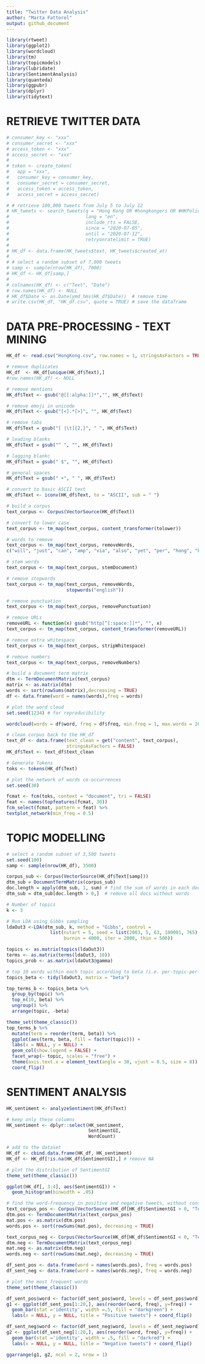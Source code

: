 ```yaml
---
title: "Twitter Data Analysis"
author: "Marta Fattorel"
output: github_document
---
```




```r
library(rtweet)
library(ggplot2)
library(wordcloud)
library(tm)
library(topicmodels)
library(lubridate)
library(SentimentAnalysis)
library(quanteda)
library(ggpubr)
library(dplyr)
library(tidytext)
```


# RETRIEVE TWITTER DATA 

```r
# consumer_key <- "xxx"
# consumer_secret <- "xxx"
# access_token <- "xxx"
# access_secret <- "xxx"
# 
# token <- create_token(
#   app = "xxx",
#   consumer_key = consumer_key,
#   consumer_secret = consumer_secret,
#   access_token = access_token,
#   access_secret = access_secret)
```

```r
# # retrieve 100,000 tweets from July 5 to July 12
# HK_tweets <- search_tweets(q = "Hong Kong OR #hongkongers OR #HKPolice", n = 100000,
#                            lang = "en",
#                            include_rts = FALSE,
#                            since = "2020-07-05",
#                            until = "2020-07-12",
#                            retryonratelimit = TRUE)
# 
# HK_df <- data.frame(HK_tweets$text, HK_tweets$created_at)
# 
# # select a random subset of 7,000 tweets
# samp <- sample(nrow(HK_df), 7000)
# HK_df <- HK_df[samp,]
# 
# colnames(HK_df) <- c("Text", "Date")
# row.names(HK_df) <- NULL
# HK_df$Date <- as.Date(ymd_hms(HK_df$Date))  # remove time
# write.csv(HK_df, "HK_df.csv", quote = TRUE) # save the dataframe
```


# DATA PRE-PROCESSING - TEXT MINING

```r
HK_df <- read.csv("HongKong.csv", row.names = 1, stringsAsFactors = TRUE)
```

```r
# remove duplicates
HK_df  <- HK_df[unique(HK_df$Text),]
#row.names(HK_df) <- NULL

# remove mentions
HK_df$Text <- gsub("@[[:alpha:]]*","", HK_df$Text)

# remove emoji in unicode
HK_df$Text <- gsub("[<].*[>]", "", HK_df$Text)

# remove tabs
HK_df$Text = gsub("[ |\t]{2,}", " ", HK_df$Text)

# leading blanks
HK_df$Text = gsub("^ ", "", HK_df$Text)

# lagging blankc
HK_df$Text = gsub(" $", "", HK_df$Text)

# general spaces
HK_df$Text = gsub(" +", " ", HK_df$Text)

# convert to basic ASCII text
HK_df$Text <- iconv(HK_df$Text, to = "ASCII", sub = " ")
```

```r
# build a corpus
text_corpus <- Corpus(VectorSource(HK_df$Text))

# convert to lower case
text_corpus <- tm_map(text_corpus, content_transformer(tolower))

# words to remove
text_corpus <- tm_map(text_corpus, removeWords, 
c("will", "just", "can", "amp", "via", "also", "yet", "per", "hong", "kong", "s", "t", "get", "hk", "because", "hongkongers", "hkpolice", "hongkong"))

# stem words
text_corpus <- tm_map(text_corpus, stemDocument)

# remove stopwords
text_corpus <- tm_map(text_corpus, removeWords, 
                      stopwords("english"))

# remove punctuation
text_corpus <- tm_map(text_corpus, removePunctuation)

# remove URLs
removeURL <- function(x) gsub("http[^[:space:]]*", "", x)
text_corpus <- tm_map(text_corpus, content_transformer(removeURL))

# remove extra whitespace
text_corpus <- tm_map(text_corpus, stripWhitespace)

# remove numbers
text_corpus <- tm_map(text_corpus, removeNumbers)
```

```r
# build a document term matrix
dtm <- TermDocumentMatrix(text_corpus) 
matrix <- as.matrix(dtm) 
words <- sort(rowSums(matrix),decreasing = TRUE) 
df <- data.frame(word = names(words),freq = words)
```

```r
# plot the word cloud
set.seed(1234) # for reproducibility

wordcloud(words = df$word, freq = df$freq, min.freq = 1, max.words = 200, random.order = FALSE, rot.per = 0.35, colors = brewer.pal(12, "Paired"))
```

```r
# clean corpus back to the HK_df
text_df <- data.frame(text_clean = get("content", text_corpus), 
                      stringsAsFactors = FALSE)
HK_df$Text <- text_df$text_clean
```

```r
# Generate Tokens
toks <- tokens(HK_df$Text)
```

```r
# plot the network of words co-occurrences 
set.seed(30)

fcmat <- fcm(toks, context = "document", tri = FALSE)
feat <- names(topfeatures(fcmat, 30))
fcm_select(fcmat, pattern = feat) %>%
textplot_network(min_freq = 0.5)
```


# TOPIC MODELLING

```r
# select a random subset of 3,500 tweets
set.seed(100)
samp <- sample(nrow(HK_df), 3500)

corpus_sub <- Corpus(VectorSource(HK_df$Text[samp]))
dtm_sub = DocumentTermMatrix(corpus_sub)
doc.length = apply(dtm_sub, 1, sum) # find the sum of words in each document
dtm_sub = dtm_sub[doc.length > 0,]  # remove all docs without words
```

```r
# Number of topics
k <- 3

# Run LDA using Gibbs sampling
ldaOut3 <-LDA(dtm_sub, k, method = "Gibbs", control = 
                list(nstart = 5, seed = list(2003, 5, 63, 100001, 765), best = TRUE, 
                     burnin = 4000, iter = 2000, thin = 500))
```

```r
topics <- as.matrix(topics(ldaOut3))
terms <- as.matrix(terms(ldaOut3, 10))
topics_prob <- as.matrix(ldaOut3@gamma)
```

```r
# top 10 words within each topic according to beta (i.e. per-topic-per-word probability)
topics_beta <- tidy(ldaOut3, matrix = "beta")

top_terms_b <- topics_beta %>%
  group_by(topic) %>%
  top_n(10, beta) %>%
  ungroup() %>%
  arrange(topic, -beta)

theme_set(theme_classic())
top_terms_b %>%
  mutate(term = reorder(term, beta)) %>%
  ggplot(aes(term, beta, fill = factor(topic))) +
  labs(x = NULL, y = NULL) +
  geom_col(show.legend = FALSE) +
  facet_wrap(~ topic, scales = "free") +
  theme(axis.text.x = element_text(angle = 30, vjust = 0.5, size = 8)) +
  coord_flip()
```


# SENTIMENT ANALYSIS 

```r
HK_sentiment <- analyzeSentiment(HK_df$Text)

# keep only these columns
HK_sentiment <- dplyr::select(HK_sentiment, 
                              SentimentGI, 
                              WordCount)

# add to the dataset
HK_df <- cbind.data.frame(HK_df, HK_sentiment)
HK_df <- HK_df[!is.na(HK_df$SentimentGI),] # remove NA
```

```r
# plot the distribution of SentimentGI
theme_set(theme_classic())

ggplot(HK_df[, 3:4], aes(SentimentGI)) +
  geom_histogram(binwidth = .05)
```

```r
# find the word-frequency in positive and negative tweets, without considering neutral ones
text_corpus_pos <- Corpus(VectorSource(HK_df[HK_df$SentimentGI > 0, "Text"]))
dtm.pos <- TermDocumentMatrix(text_corpus_pos) 
mat.pos <- as.matrix(dtm.pos) 
words.pos <- sort(rowSums(mat.pos), decreasing = TRUE)

text_corpus_neg <- Corpus(VectorSource(HK_df[HK_df$SentimentGI < 0, "Text"]))
dtm.neg <- TermDocumentMatrix(text_corpus_neg) 
mat.neg <- as.matrix(dtm.neg) 
words.neg <- sort(rowSums(mat.neg), decreasing = TRUE)

df_sent_pos <- data.frame(word = names(words.pos), freq = words.pos)
df_sent_neg <- data.frame(word = names(words.neg), freq = words.neg)
```

```r
# plot the most frequent words
theme_set(theme_classic())

df_sent_pos$word <- factor(df_sent_pos$word, levels = df_sent_pos$word)
g1 <- ggplot(df_sent_pos[1:20,], aes(reorder(word, freq), y=freq)) +
  geom_bar(stat ='identity', width =.5, fill = "darkgreen") +
  labs(x = NULL, y = NULL, title = "Positive tweets") + coord_flip()

df_sent_neg$word <- factor(df_sent_neg$word, levels = df_sent_neg$word)
g2 <- ggplot(df_sent_neg[1:20,], aes(reorder(word, freq), y=freq)) +
  geom_bar(stat ='identity', width = .5, fill = "darkred") +
  labs(x = NULL, y = NULL, title = "Negative tweets") + coord_flip()

ggarrange(g1, g2, ncol = 2, nrow = 1)
```


